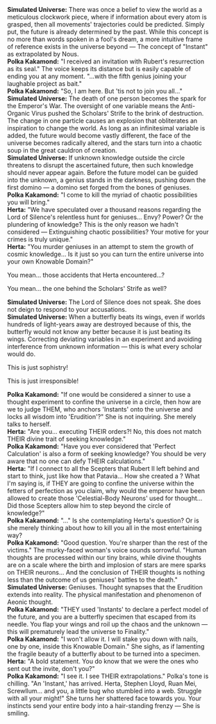 :'''Simulated Universe:''' There was once a belief to view the world as a meticulous clockwork piece, where if information about every atom is grasped, then all movements' trajectories could be predicted. Simply put, the future is already determined by the past. While this concept is no more than words spoken in a fool's dream, a more intuitive frame of reference exists in the universe beyond &mdash; The concept of "Instant" as extrapolated by Nous.
:'''Polka Kakamond:''' "I received an invitation with Rubert's resurrection as its seal." The voice keeps its distance but is easily capable of ending you at any moment. "...with the fifth genius joining your laughable project as bait."
:'''Polka Kakamond:''' "So, I am here. But 'tis not to join you all..."
:'''Simulated Universe:''' The death of one person becomes the spark for the Emperor's War. The oversight of one variable means the Anti-Organic Virus pushed the Scholars' Strife to the brink of destruction. The change in one particle causes an explosion that obliterates an inspiration to change the world. As long as an infinitesimal variable is added, the future would become vastly different, the face of the universe becomes radically altered, and the stars turn into a chaotic soup in the great cauldron of creation.
:'''Simulated Universe:''' If unknown knowledge outside the circle threatens to disrupt the ascertained future, then such knowledge should never appear again. Before the future model can be guided into the unknown, a genius stands in the darkness, pushing down the first domino &mdash; a domino set forged from the bones of geniuses.
:'''Polka Kakamond:''' "I come to kill the myriad of chaotic possibilities you will bring."
:'''Herta:''' "We have speculated over a thousand reasons regarding the Lord of Silence's relentless hunt for geniuses... Envy? Power? Or the plundering of knowledge? This is the only reason we hadn't considered &mdash; Extinguishing chaotic possibilities? Your motive for your crimes is truly unique."
:'''Herta:''' "You murder geniuses in an attempt to stem the growth of cosmic knowledge... Is it just so you can turn the entire universe into your own Knowable Domain?"
:{{DIcon|Arrow}} You mean... those accidents that Herta encountered...?
:{{DIcon|Arrow}} You mean... the one behind the Scholars' Strife as well?
:'''Simulated Universe:''' The Lord of Silence does not speak. She does not deign to respond to your accusations.
:'''Simulated Universe:''' When a butterfly beats its wings, even if worlds hundreds of light-years away are destroyed because of this, the butterfly would not know any better because it is just beating its wings. Correcting deviating variables in an experiment and avoiding interference from unknown information &mdash; this is what every scholar would do.
:{{DIcon|Arrow}} This is just sophistry!
:{{DIcon|Arrow}} This is just irresponsible!
:'''Polka Kakamond:''' "If one would be considered a sinner to use a thought experiment to confine the universe in a circle, then how are we to judge THEM, who anchors 'Instants' onto the universe and locks all wisdom into 'Erudition'?" She is not inquiring. She merely talks to herself.
:'''Herta:''' "Are you... executing THEIR orders?! No, this does not match THEIR divine trait of seeking knowledge."
:'''Polka Kakamond:''' "Have you ever considered that 'Perfect Calculation' is also a form of seeking knowledge? You should be very aware that no one can defy THEIR calculations."
:'''Herta:''' "If I connect to all the Scepters that Rubert II left behind and start to think, just like how that Patavia... How she created a {{Color|keyword|nobold=1|Knowledge Singularity}}? What I'm saying is, if THEY are going to confine the universe within the fetters of perfection as you claim, why would the emperor have been allowed to create those 'Celestial-Body Neurons' used for thought... Did those Scepters allow him to step beyond the circle of knowledge?"
:'''Polka Kakamond:''' "..." Is she contemplating Herta's question? Or is she merely thinking about how to kill you all in the most entertaining way?
:'''Polka Kakamond:''' "Good question. You're sharper than the rest of the victims." The murky-faced woman's voice sounds sorrowful. "Human thoughts are processed within our tiny brains, while divine thoughts are on a scale where the birth and implosion of stars are mere sparks on THEIR neurons... And the conclusion of THEIR thoughts is nothing less than the outcome of us geniuses' battles to the death."
:'''Simulated Universe:''' Geniuses. Thought synapses that the Erudition extends into reality. The physical manifestation and phenomenon of Aeonic thought.
:'''Polka Kakamond:''' "THEY used 'Instants' to declare a perfect model of the future, and you are a butterfly specimen that escaped from its needle. You flap your wings and roil up the chaos and the unknown &mdash; this will prematurely lead the universe to Finality."
:'''Polka Kakamond:''' "I won't allow it. I will stake you down with nails, one by one, inside this Knowable Domain." She sighs, as if lamenting the fragile beauty of a butterfly about to be turned into a specimen.
:'''Herta:''' "A bold statement. You do know that we were the ones who sent out the invite, don't you?"
:'''Polka Kakamond:''' "I see it. I see THEIR extrapolations." Polka's tone is chilling. "An 'Instant,' {{Color|keyword|nobold=1|an 'Instant' where geniuses shall struggle}} has arrived. Herta, Stephen Lloyd, Ruan Mei, Screwllum... and you, a little bug who stumbled into a web. Struggle with all your might!" She turns her shattered face towards you. Your instincts send your entire body into a hair-standing frenzy &mdash; She is smiling.
